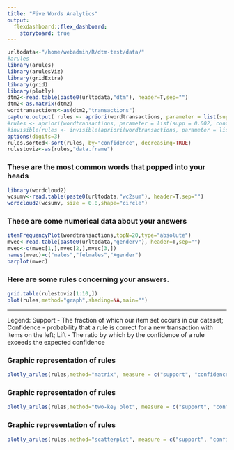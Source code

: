 ```yaml
---
title: "Five Words Analytics"
output: 
  flexdashboard::flex_dashboard:
    storyboard: true
---
```


```r
urltodata<-"/home/webadmin/R/dtm-test/data/"
#arules
library(arules)
library(arulesViz)
library(gridExtra)
library(grid)
library(plotly)
dtm2<-read.table(paste0(urltodata,"dtm"), header=T,sep="")
dtm2<-as.matrix(dtm2)
wordtransactions<-as(dtm2,"transactions")
capture.output( rules <- apriori(wordtransactions, parameter = list(supp = 0.002, conf = 0.08)), file='NUL')
#rules <- apriori(wordtransactions, parameter = list(supp = 0.002, conf = 0.08))
#invisible(rules <- invisible(apriori(wordtransactions, parameter = list(supp = 0.002, conf = 0.08))));
options(digits=3)
rules.sorted<-sort(rules, by="confidence", decreasing=TRUE)
rulestoviz<-as(rules,"data.frame")
```
### These are the most common words that popped into your heads {data-width=100}

```r

library(wordcloud2)
wcsumv<-read.table(paste0(urltodata,"wc2sum"), header=T,sep="")
wordcloud2(wcsumv, size = 0.8,shape="circle")

```



### These are some numerical data about your answers

```r
itemFrequencyPlot(wordtransactions,topN=20,type="absolute")
mvec<-read.table(paste0(urltodata,"genderv"), header=T,sep="")
mvec<-c(mvec[1,],mvec[2,],mvec[3,])
names(mvec)=c("males","felmales","Xgender")
barplot(mvec)

```

### Here are some rules concerning your answers.

```r

grid.table(rulestoviz[1:10,])
plot(rules,method="graph",shading=NA,main="")
```

***

Legend: Support  - The fraction of which our item set occurs in our dataset;
  Confidence - probability that a rule is correct for a new transaction with items on the left;
  Lift - The ratio by which by the confidence of a rule exceeds the expected confidence 


### Graphic representation of rules
```r
plotly_arules(rules,method="matrix", measure = c("support", "confidence"),shading = "confidence", max = 1000)
```

### Graphic representation of rules
```r
plotly_arules(rules,method="two-key plot", measure = c("support", "confidence"),shading = "confidence", max = 1000)
```

### Graphic representation of rules
```r
plotly_arules(rules,method="scatterplot", measure = c("support", "confidence"),shading = "confidence", max = 1000)
```